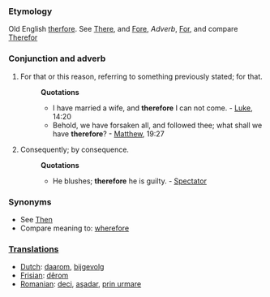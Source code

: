===Etymology===
Old English [[therfore]]. See [[There]], and [[Fore]], ''Adverb'', [[For]], and compare [[Therefor]]
===Conjunction and adverb===
#For that or this reason, referring to something previously stated; for that.
#:'''Quotations'''
#:*I have married a wife, and '''therefore''' I can not come. - [[Luke]], 14:20
#:*Behold, we have forsaken all, and followed thee; what shall we have '''therefore'''? - [[Matthew]], 19:27
#Consequently; by consequence.
#:'''Quotations'''
#:*He blushes; '''therefore''' he is guilty. - [[Spectator]]
===Synonyms===
*See [[Then]]
*Compare meaning to: [[wherefore]]

===[[Translations]]===
*[[Dutch]]: [[daarom]], [[bijgevolg]]
*[[Frisian]]: [[dêrom]]
*[[Romanian]]: [[deci]], [[aşadar]], [[prin urmare]]